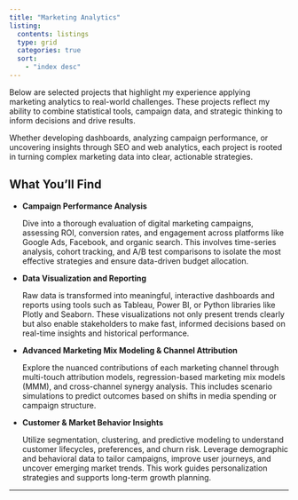 ---
title: "Marketing Analytics"
listing: 
  contents: listings
  type: grid
  categories: true
  sort: 
    - "index desc"
---

Below are selected projects that highlight my experience applying marketing analytics to real-world challenges. These projects reflect my ability to combine statistical tools, campaign data, and strategic thinking to inform decisions and drive results.

Whether developing dashboards, analyzing campaign performance, or uncovering insights through SEO and web analytics, each project is rooted in turning complex marketing data into clear, actionable strategies.

## What You’ll Find

-   **Campaign Performance Analysis**\

    Dive into a thorough evaluation of digital marketing campaigns, assessing ROI, conversion rates, and engagement across platforms like Google Ads, Facebook, and organic search. This involves time-series analysis, cohort tracking, and A/B test comparisons to isolate the most effective strategies and ensure data-driven budget allocation.
-   **Data Visualization and Reporting**\

    Raw data is transformed into meaningful, interactive dashboards and reports using tools such as Tableau, Power BI, or Python libraries like Plotly and Seaborn. These visualizations not only present trends clearly but also enable stakeholders to make fast, informed decisions based on real-time insights and historical performance.
-   **Advanced Marketing Mix Modeling & Channel Attribution**\

    Explore the nuanced contributions of each marketing channel through multi-touch attribution models, regression-based marketing mix models (MMM), and cross-channel synergy analysis. This includes scenario simulations to predict outcomes based on shifts in media spending or campaign structure.
-   **Customer & Market Behavior Insights**\

    Utilize segmentation, clustering, and predictive modeling to understand customer lifecycles, preferences, and churn risk. Leverage demographic and behavioral data to tailor campaigns, improve user journeys, and uncover emerging market trends. This work guides personalization strategies and supports long-term growth planning.

------------------------------------------------------------------------
